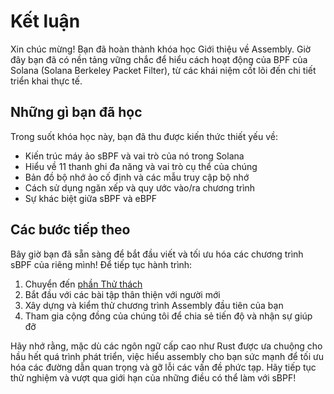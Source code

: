 
# Kết luận

Xin chúc mừng! Bạn đã hoàn thành khóa học Giới thiệu về Assembly. Giờ đây bạn đã có nền tảng vững chắc để hiểu cách hoạt động của BPF của Solana (Solana Berkeley Packet Filter), từ các khái niệm cốt lõi đến chi tiết triển khai thực tế.

## Những gì bạn đã học

Trong suốt khóa học này, bạn đã thu được kiến thức thiết yếu về:
- Kiến trúc máy ảo sBPF và vai trò của nó trong Solana
- Hiểu về 11 thanh ghi đa năng và vai trò cụ thể của chúng
- Bản đồ bộ nhớ ảo cố định và các mẫu truy cập bộ nhớ
- Cách sử dụng ngăn xếp và quy ước vào/ra chương trình
- Sự khác biệt giữa sBPF và eBPF

## Các bước tiếp theo

Bây giờ bạn đã sẵn sàng để bắt đầu viết và tối ưu hóa các chương trình sBPF của riêng mình! Để tiếp tục hành trình:

1. Chuyển đến [phần Thử thách](/vi/challenges)
2. Bắt đầu với các bài tập thân thiện với người mới
3. Xây dựng và kiểm thử chương trình Assembly đầu tiên của bạn
4. Tham gia cộng đồng của chúng tôi để chia sẻ tiến độ và nhận sự giúp đỡ

Hãy nhớ rằng, mặc dù các ngôn ngữ cấp cao như Rust được ưa chuộng cho hầu hết quá trình phát triển, việc hiểu assembly cho bạn sức mạnh để tối ưu hóa các đường dẫn quan trọng và gỡ lỗi các vấn đề phức tạp. Hãy tiếp tục thử nghiệm và vượt qua giới hạn của những điều có thể làm với sBPF!
